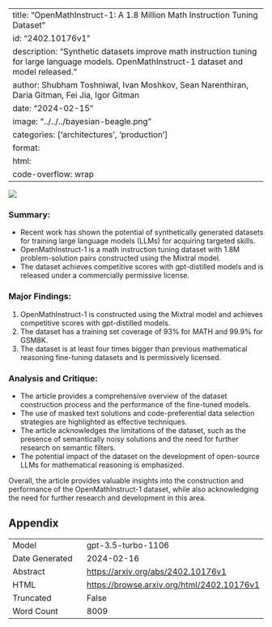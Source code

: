 
---
title: "OpenMathInstruct-1: A 1.8 Million Math Instruction Tuning Dataset"
id: "2402.10176v1"
description: "Synthetic datasets improve math instruction tuning for large language models. OpenMathInstruct-1 dataset and model released."
author: Shubham Toshniwal, Ivan Moshkov, Sean Narenthiran, Daria Gitman, Fei Jia, Igor Gitman
date: "2024-02-15"
image: "../../../bayesian-beagle.png"
categories: ['architectures', 'production']
format:
  html:
    code-overflow: wrap
---

![](../../../bayesian-beagle.png)

### Summary:
- Recent work has shown the potential of synthetically generated datasets for training large language models (LLMs) for acquiring targeted skills.
- OpenMathInstruct-1 is a math instruction tuning dataset with 1.8M problem-solution pairs constructed using the Mixtral model.
- The dataset achieves competitive scores with gpt-distilled models and is released under a commercially permissive license.

### Major Findings:
1. OpenMathInstruct-1 is constructed using the Mixtral model and achieves competitive scores with gpt-distilled models.
2. The dataset has a training set coverage of 93% for MATH and 99.9% for GSM8K.
3. The dataset is at least four times bigger than previous mathematical reasoning fine-tuning datasets and is permissively licensed.

### Analysis and Critique:
- The article provides a comprehensive overview of the dataset construction process and the performance of the fine-tuned models.
- The use of masked text solutions and code-preferential data selection strategies are highlighted as effective techniques.
- The article acknowledges the limitations of the dataset, such as the presence of semantically noisy solutions and the need for further research on semantic filters.
- The potential impact of the dataset on the development of open-source LLMs for mathematical reasoning is emphasized.

Overall, the article provides valuable insights into the construction and performance of the OpenMathInstruct-1 dataset, while also acknowledging the need for further research and development in this area.

## Appendix

|          |          |
|----------|----------|
| Model     | gpt-3.5-turbo-1106       |
| Date Generated     | 2024-02-16       |
| Abstract | [https://arxiv.org/abs/2402.10176v1](https://arxiv.org/abs/2402.10176v1)        |
| HTML     | [https://browse.arxiv.org/html/2402.10176v1](https://browse.arxiv.org/html/2402.10176v1)       |
| Truncated       | False       |
| Word Count       | 8009       |